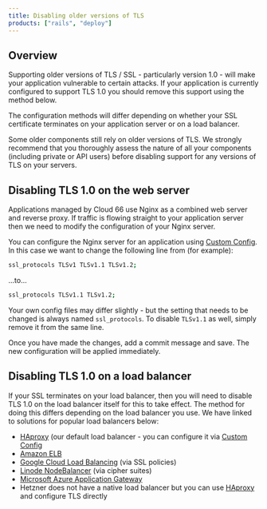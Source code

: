 ```yaml
---
title: Disabling older versions of TLS
products: ["rails", "deploy"]
---
```


## Overview

Supporting older versions of TLS / SSL - particularly version 1.0 - will make your application vulnerable to certain attacks. If your application is currently configured to support TLS 1.0 you should remove this support using the method below.

The configuration methods will differ depending on whether your SSL certificate terminates on your application server or on a load balancer.

<Callout type="error" title="Check TLS version support">
Some older components still rely on older versions of TLS. We strongly recommend that you thoroughly assess the nature of all your components (including private or API users) before disabling support for any versions of TLS on your servers. 
</Callout>


## Disabling TLS 1.0 on the web server

Applications managed by Cloud 66 use Nginx as a combined web server and reverse proxy.  If traffic is flowing straight to your application server then we need to modify the configuration of your Nginx server.

You can configure the Nginx server for an application using [Custom Config](/:product/:version?/custom-config/custom-config). In this case we want to change the following line from (for example):

```bash
ssl_protocols TLSv1 TLSv1.1 TLSv1.2;
```

...to...

```bash
ssl_protocols TLSv1.1 TLSv1.2;
```

Your own config files may differ slightly - but the setting that needs to be changed is always named `ssl_protocols`. To disable `TLSv1.1` as well, simply remove it from the same line.

Once you have made the changes, add a commit message and save. The new configuration will be applied immediately. 

## Disabling TLS 1.0 on a load balancer

If your SSL terminates on your load balancer, then you will need to disable TLS 1.0 on the load balancer itself for this to take effect. The method for doing this differs depending on the load balancer you use. We have linked to solutions for popular load balancers below:

- [HAproxy](https://www.haproxy.com/documentation/aloha/) (our default load balancer - you can configure it via [Custom Config](/:product/:version?/load-balancers/haproxy)
- [Amazon ELB](https://docs.aws.amazon.com/elasticloadbalancing/latest/application/create-https-listener#describe-ssl-policies.)
- [Google Cloud Load Balancing](https://cloud.google.com/load-balancing/docs/use-ssl-policies) (via SSL policies)
- [Linode NodeBalancer](https://www.linode.com/docs/platform/nodebalancer/nodebalancer-reference-guide#tls-cipher-suites) (via cipher suites)
- [Microsoft Azure Application Gateway](https://docs.microsoft.com/en-us/azure/application-gateway/ssl-overview)
- Hetzner does not have a native load balancer but you can use [HAproxy](https://www.haproxy.com/documentation/aloha/) and configure TLS directly